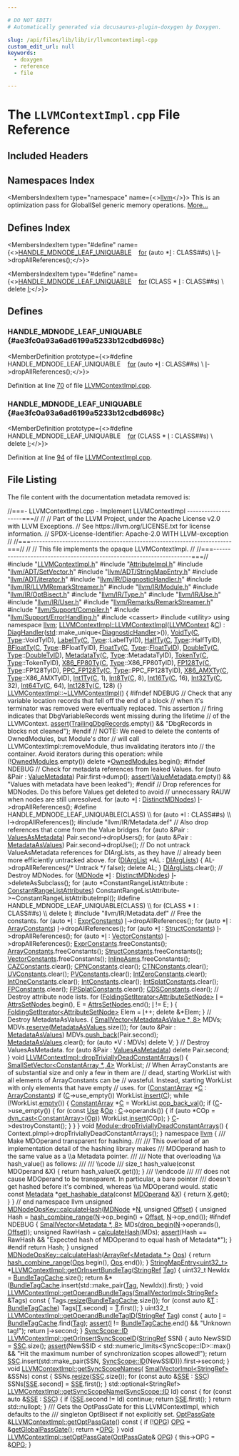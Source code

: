 ```yaml
---

# DO NOT EDIT!
# Automatically generated via docusaurus-plugin-doxygen by Doxygen.

slug: /api/files/lib/lib/ir/llvmcontextimpl-cpp
custom_edit_url: null
keywords:
  - doxygen
  - reference
  - file

---
```





# The `LLVMContextImpl.cpp` File Reference

<DoxygenPage pluginConfig={pluginConfig}>



## Included Headers

<IncludesList>
<IncludesListItem
  filePath="LLVMContextImpl.h"
  permalink="/docs/api/files/lib/lib/ir/llvmcontextimpl-h"
  isLocal="true" />
<IncludesListItem
  filePath="AttributeImpl.h"
  permalink="/docs/api/files/lib/lib/ir/attributeimpl-h"
  isLocal="true" />
<IncludesListItem
  filePath="llvm/ADT/SetVector.h"
  permalink="/docs/api/files/include/include/llvm/include/llvm/adt/setvector-h"
  isLocal="true" />
<IncludesListItem
  filePath="llvm/ADT/StringMapEntry.h"
  permalink="/docs/api/files/include/include/llvm/include/llvm/adt/stringmapentry-h"
  isLocal="true" />
<IncludesListItem
  filePath="llvm/ADT/iterator.h"
  permalink="/docs/api/files/include/include/llvm/include/llvm/adt/iterator-h"
  isLocal="true" />
<IncludesListItem
  filePath="llvm/IR/DiagnosticHandler.h"
  permalink="/docs/api/files/include/include/llvm/include/llvm/ir/diagnostichandler-h"
  isLocal="true" />
<IncludesListItem
  filePath="llvm/IR/LLVMRemarkStreamer.h"
  permalink="/docs/api/files/include/include/llvm/include/llvm/ir/llvmremarkstreamer-h"
  isLocal="true" />
<IncludesListItem
  filePath="llvm/IR/Module.h"
  permalink="/docs/api/files/include/include/llvm/include/llvm/ir/module-h"
  isLocal="true" />
<IncludesListItem
  filePath="llvm/IR/OptBisect.h"
  permalink="/docs/api/files/include/include/llvm/include/llvm/ir/optbisect-h"
  isLocal="true" />
<IncludesListItem
  filePath="llvm/IR/Type.h"
  permalink="/docs/api/files/include/include/llvm/include/llvm/ir/type-h"
  isLocal="true" />
<IncludesListItem
  filePath="llvm/IR/Use.h"
  permalink="/docs/api/files/include/include/llvm/include/llvm/ir/use-h"
  isLocal="true" />
<IncludesListItem
  filePath="llvm/IR/User.h"
  permalink="/docs/api/files/include/include/llvm/include/llvm/ir/user-h"
  isLocal="true" />
<IncludesListItem
  filePath="llvm/Remarks/RemarkStreamer.h"
  permalink="/docs/api/files/include/include/llvm/include/llvm/remarks/remarkstreamer-h"
  isLocal="true" />
<IncludesListItem
  filePath="llvm/Support/Compiler.h"
  permalink="/docs/api/files/include/include/llvm/include/llvm/support/compiler-h"
  isLocal="true" />
<IncludesListItem
  filePath="llvm/Support/ErrorHandling.h"
  permalink="/docs/api/files/include/include/llvm/include/llvm/support/errorhandling-h"
  isLocal="true" />
<IncludesListItem
  filePath="cassert"
  permalink=""
  isLocal="false" />
<IncludesListItem
  filePath="utility"
  permalink=""
  isLocal="false" />
<IncludesListItem
  filePath="llvm/IR/Metadata.def"
  permalink=""
  isLocal="true" />
</IncludesList>

## Namespaces Index

<MembersIndex>

<MembersIndexItem
  type="namespace"
  name={<><a href="/docs/api/namespaces/llvm">llvm</a></>}>
This is an optimization pass for GlobalISel generic memory operations. <a href="/docs/api/namespaces/llvm/#details">More...</a>
</MembersIndexItem>

</MembersIndex>

## Defines Index

<MembersIndex>

<MembersIndexItem
  type="#define"
  name={<><a href="#ae3fc0a93a6ad6199a5233b12cdbd698c">HANDLE&#95;MDNODE&#95;LEAF&#95;UNIQUABLE</a>&nbsp;&nbsp;&nbsp;  <a href="/docs/api/files/lib/lib/target/lib/target/aarch64/aarch64expandpseudoinsts-cpp/#a4cfc8b177e8521a4b496ae2edff6244f">for</a> (auto &#42;<a href="/docs/api/files/lib/lib/support/md5-cpp/#ac0eafdc9ee161b71e7af98af736952fd">I</a> : CLASS##s)                                                     \\
    <a href="/docs/api/files/lib/lib/support/md5-cpp/#ac0eafdc9ee161b71e7af98af736952fd">I</a>-&gt;dropAllReferences();</>}>
</MembersIndexItem>

<MembersIndexItem
  type="#define"
  name={<><a href="#ae3fc0a93a6ad6199a5233b12cdbd698c">HANDLE&#95;MDNODE&#95;LEAF&#95;UNIQUABLE</a>&nbsp;&nbsp;&nbsp;  <a href="/docs/api/files/lib/lib/target/lib/target/aarch64/aarch64expandpseudoinsts-cpp/#a4cfc8b177e8521a4b496ae2edff6244f">for</a> (CLASS &#42; <a href="/docs/api/files/lib/lib/support/md5-cpp/#ac0eafdc9ee161b71e7af98af736952fd">I</a> : CLASS##s)                                                   \\
    delete <a href="/docs/api/files/lib/lib/support/md5-cpp/#ac0eafdc9ee161b71e7af98af736952fd">I</a>;</>}>
</MembersIndexItem>

</MembersIndex>


<SectionDefinition>

## Defines

### HANDLE&#95;MDNODE&#95;LEAF&#95;UNIQUABLE {#ae3fc0a93a6ad6199a5233b12cdbd698c}

<MemberDefinition
  prototype={<>#define HANDLE&#95;MDNODE&#95;LEAF&#95;UNIQUABLE&nbsp;&nbsp;&nbsp;  <a href="/docs/api/files/lib/lib/target/lib/target/aarch64/aarch64expandpseudoinsts-cpp/#a4cfc8b177e8521a4b496ae2edff6244f">for</a> (auto &#42;<a href="/docs/api/files/lib/lib/support/md5-cpp/#ac0eafdc9ee161b71e7af98af736952fd">I</a> : CLASS##s)                                                     \\
    <a href="/docs/api/files/lib/lib/support/md5-cpp/#ac0eafdc9ee161b71e7af98af736952fd">I</a>-&gt;dropAllReferences();</>}>

Definition at line <a href="#l00070">70</a> of file <a href="/docs/api/files/lib/lib/ir/llvmcontextimpl-cpp">LLVMContextImpl.cpp</a>.
</MemberDefinition>

### HANDLE&#95;MDNODE&#95;LEAF&#95;UNIQUABLE {#ae3fc0a93a6ad6199a5233b12cdbd698c}

<MemberDefinition
  prototype={<>#define HANDLE&#95;MDNODE&#95;LEAF&#95;UNIQUABLE&nbsp;&nbsp;&nbsp;  <a href="/docs/api/files/lib/lib/target/lib/target/aarch64/aarch64expandpseudoinsts-cpp/#a4cfc8b177e8521a4b496ae2edff6244f">for</a> (CLASS &#42; <a href="/docs/api/files/lib/lib/support/md5-cpp/#ac0eafdc9ee161b71e7af98af736952fd">I</a> : CLASS##s)                                                   \\
    delete <a href="/docs/api/files/lib/lib/support/md5-cpp/#ac0eafdc9ee161b71e7af98af736952fd">I</a>;</>}>

Definition at line <a href="#l00094">94</a> of file <a href="/docs/api/files/lib/lib/ir/llvmcontextimpl-cpp">LLVMContextImpl.cpp</a>.
</MemberDefinition>

</SectionDefinition>

## File Listing

The file content with the documentation metadata removed is:

<ProgramListing>

<Link id="l00001" /><CodeLine lineNumber="1"><Highlight kind="comment">//===- LLVMContextImpl.cpp - Implement LLVMContextImpl --------------------===//</Highlight><Highlight kind="normal"></Highlight></CodeLine>
<Link id="l00002" /><CodeLine lineNumber="2"><Highlight kind="normal"></Highlight><Highlight kind="comment">//</Highlight><Highlight kind="normal"></Highlight></CodeLine>
<Link id="l00003" /><CodeLine lineNumber="3"><Highlight kind="normal"></Highlight><Highlight kind="comment">// Part of the LLVM Project, under the Apache License v2.0 with LLVM Exceptions.</Highlight><Highlight kind="normal"></Highlight></CodeLine>
<Link id="l00004" /><CodeLine lineNumber="4"><Highlight kind="normal"></Highlight><Highlight kind="comment">// See https://llvm.org/LICENSE.txt for license information.</Highlight><Highlight kind="normal"></Highlight></CodeLine>
<Link id="l00005" /><CodeLine lineNumber="5"><Highlight kind="normal"></Highlight><Highlight kind="comment">// SPDX-License-Identifier: Apache-2.0 WITH LLVM-exception</Highlight><Highlight kind="normal"></Highlight></CodeLine>
<Link id="l00006" /><CodeLine lineNumber="6"><Highlight kind="normal"></Highlight><Highlight kind="comment">//</Highlight><Highlight kind="normal"></Highlight></CodeLine>
<Link id="l00007" /><CodeLine lineNumber="7"><Highlight kind="normal"></Highlight><Highlight kind="comment">//===----------------------------------------------------------------------===//</Highlight><Highlight kind="normal"></Highlight></CodeLine>
<Link id="l00008" /><CodeLine lineNumber="8"><Highlight kind="normal"></Highlight><Highlight kind="comment">//</Highlight><Highlight kind="normal"></Highlight></CodeLine>
<Link id="l00009" /><CodeLine lineNumber="9"><Highlight kind="normal"></Highlight><Highlight kind="comment">//  This file implements the opaque LLVMContextImpl.</Highlight><Highlight kind="normal"></Highlight></CodeLine>
<Link id="l00010" /><CodeLine lineNumber="10"><Highlight kind="normal"></Highlight><Highlight kind="comment">//</Highlight><Highlight kind="normal"></Highlight></CodeLine>
<Link id="l00011" /><CodeLine lineNumber="11"><Highlight kind="normal"></Highlight><Highlight kind="comment">//===----------------------------------------------------------------------===//</Highlight><Highlight kind="normal"></Highlight></CodeLine>
<Link id="l00012" /><CodeLine lineNumber="12"><Highlight kind="normal"></Highlight></CodeLine>
<Link id="l00013" /><CodeLine lineNumber="13"><Highlight kind="normal"></Highlight><Highlight kind="preprocessor">#include &quot;<a href="/docs/api/files/lib/lib/ir/llvmcontextimpl-h">LLVMContextImpl.h</a>&quot;</Highlight><Highlight kind="normal"></Highlight></CodeLine>
<Link id="l00014" /><CodeLine lineNumber="14"><Highlight kind="normal"></Highlight><Highlight kind="preprocessor">#include &quot;<a href="/docs/api/files/lib/lib/ir/attributeimpl-h">AttributeImpl.h</a>&quot;</Highlight><Highlight kind="normal"></Highlight></CodeLine>
<Link id="l00015" /><CodeLine lineNumber="15"><Highlight kind="normal"></Highlight><Highlight kind="preprocessor">#include &quot;<a href="/docs/api/files/include/include/llvm/include/llvm/adt/setvector-h">llvm/ADT/SetVector.h</a>&quot;</Highlight><Highlight kind="normal"></Highlight></CodeLine>
<Link id="l00016" /><CodeLine lineNumber="16"><Highlight kind="normal"></Highlight><Highlight kind="preprocessor">#include &quot;<a href="/docs/api/files/include/include/llvm/include/llvm/adt/stringmapentry-h">llvm/ADT/StringMapEntry.h</a>&quot;</Highlight><Highlight kind="normal"></Highlight></CodeLine>
<Link id="l00017" /><CodeLine lineNumber="17"><Highlight kind="normal"></Highlight><Highlight kind="preprocessor">#include &quot;<a href="/docs/api/files/include/include/llvm/include/llvm/adt/iterator-h">llvm/ADT/iterator.h</a>&quot;</Highlight><Highlight kind="normal"></Highlight></CodeLine>
<Link id="l00018" /><CodeLine lineNumber="18"><Highlight kind="normal"></Highlight><Highlight kind="preprocessor">#include &quot;<a href="/docs/api/files/include/include/llvm/include/llvm/ir/diagnostichandler-h">llvm/IR/DiagnosticHandler.h</a>&quot;</Highlight><Highlight kind="normal"></Highlight></CodeLine>
<Link id="l00019" /><CodeLine lineNumber="19"><Highlight kind="normal"></Highlight><Highlight kind="preprocessor">#include &quot;<a href="/docs/api/files/include/include/llvm/include/llvm/ir/llvmremarkstreamer-h">llvm/IR/LLVMRemarkStreamer.h</a>&quot;</Highlight><Highlight kind="normal"></Highlight></CodeLine>
<Link id="l00020" /><CodeLine lineNumber="20"><Highlight kind="normal"></Highlight><Highlight kind="preprocessor">#include &quot;<a href="/docs/api/files/include/include/llvm/include/llvm/ir/module-h">llvm/IR/Module.h</a>&quot;</Highlight><Highlight kind="normal"></Highlight></CodeLine>
<Link id="l00021" /><CodeLine lineNumber="21"><Highlight kind="normal"></Highlight><Highlight kind="preprocessor">#include &quot;<a href="/docs/api/files/include/include/llvm/include/llvm/ir/optbisect-h">llvm/IR/OptBisect.h</a>&quot;</Highlight><Highlight kind="normal"></Highlight></CodeLine>
<Link id="l00022" /><CodeLine lineNumber="22"><Highlight kind="normal"></Highlight><Highlight kind="preprocessor">#include &quot;<a href="/docs/api/files/include/include/llvm/include/llvm/ir/type-h">llvm/IR/Type.h</a>&quot;</Highlight><Highlight kind="normal"></Highlight></CodeLine>
<Link id="l00023" /><CodeLine lineNumber="23"><Highlight kind="normal"></Highlight><Highlight kind="preprocessor">#include &quot;<a href="/docs/api/files/include/include/llvm/include/llvm/ir/use-h">llvm/IR/Use.h</a>&quot;</Highlight><Highlight kind="normal"></Highlight></CodeLine>
<Link id="l00024" /><CodeLine lineNumber="24"><Highlight kind="normal"></Highlight><Highlight kind="preprocessor">#include &quot;<a href="/docs/api/files/include/include/llvm/include/llvm/ir/user-h">llvm/IR/User.h</a>&quot;</Highlight><Highlight kind="normal"></Highlight></CodeLine>
<Link id="l00025" /><CodeLine lineNumber="25"><Highlight kind="normal"></Highlight><Highlight kind="preprocessor">#include &quot;<a href="/docs/api/files/include/include/llvm/include/llvm/remarks/remarkstreamer-h">llvm/Remarks/RemarkStreamer.h</a>&quot;</Highlight><Highlight kind="normal"></Highlight></CodeLine>
<Link id="l00026" /><CodeLine lineNumber="26"><Highlight kind="normal"></Highlight><Highlight kind="preprocessor">#include &quot;<a href="/docs/api/files/include/include/llvm/include/llvm/support/compiler-h">llvm/Support/Compiler.h</a>&quot;</Highlight><Highlight kind="normal"></Highlight></CodeLine>
<Link id="l00027" /><CodeLine lineNumber="27"><Highlight kind="normal"></Highlight><Highlight kind="preprocessor">#include &quot;<a href="/docs/api/files/include/include/llvm/include/llvm/support/errorhandling-h">llvm/Support/ErrorHandling.h</a>&quot;</Highlight><Highlight kind="normal"></Highlight></CodeLine>
<Link id="l00028" /><CodeLine lineNumber="28"><Highlight kind="normal"></Highlight><Highlight kind="preprocessor">#include &lt;cassert&gt;</Highlight><Highlight kind="normal"></Highlight></CodeLine>
<Link id="l00029" /><CodeLine lineNumber="29"><Highlight kind="normal"></Highlight><Highlight kind="preprocessor">#include &lt;utility&gt;</Highlight><Highlight kind="normal"></Highlight></CodeLine>
<Link id="l00030" /><CodeLine lineNumber="30"><Highlight kind="normal"></Highlight></CodeLine>
<Link id="l00031" /><CodeLine lineNumber="31"><Highlight kind="normal"></Highlight><Highlight kind="keyword">using namespace </Highlight><Highlight kind="normal"><a href="/docs/api/namespaces/llvm">llvm</a>;</Highlight></CodeLine>
<Link id="l00032" /><CodeLine lineNumber="32"><Highlight kind="normal"></Highlight></CodeLine>
<Link id="l00033" /><CodeLine lineNumber="33" lineLink="/docs/api/classes/llvm/llvmcontextimpl/#ad0c345f7af54ce4d7760ba46cafda829"><Highlight kind="normal"><a href="/docs/api/classes/llvm/llvmcontextimpl/#ad0c345f7af54ce4d7760ba46cafda829">LLVMContextImpl::LLVMContextImpl</a>(<a href="/docs/api/classes/llvm/llvmcontext">LLVMContext</a> &amp;<a href="/docs/api/namespaces/llvm/callingconv/#ac6aa1387c4375260e2468eb5a77fdb4cafd841a49aec1539bc88abc8ff9e170fb">C</a>)</Highlight></CodeLine>
<Link id="l00034" /><CodeLine lineNumber="34"><Highlight kind="normal">    : <a href="/docs/api/classes/llvm/llvmcontextimpl/#a6d266e2863d21d8440b10d3ba8459b49">DiagHandler</a>(<a href="/docs/api/namespaces/std">std</a>::make&#95;unique&lt;<a href="/docs/api/structs/llvm/diagnostichandler">DiagnosticHandler</a>&gt;()),</Highlight></CodeLine>
<Link id="l00035" /><CodeLine lineNumber="35"><Highlight kind="normal">      <a href="/docs/api/classes/llvm/llvmcontextimpl/#af24d867582451a918bccd13312a43614">VoidTy</a>(<a href="/docs/api/namespaces/llvm/callingconv/#ac6aa1387c4375260e2468eb5a77fdb4cafd841a49aec1539bc88abc8ff9e170fb">C</a>, <a href="/docs/api/classes/llvm/type">Type</a>::VoidTyID), <a href="/docs/api/classes/llvm/llvmcontextimpl/#a3b7edf39d72912406edad668135f2a6a">LabelTy</a>(<a href="/docs/api/namespaces/llvm/callingconv/#ac6aa1387c4375260e2468eb5a77fdb4cafd841a49aec1539bc88abc8ff9e170fb">C</a>, <a href="/docs/api/classes/llvm/type">Type</a>::LabelTyID),</Highlight></CodeLine>
<Link id="l00036" /><CodeLine lineNumber="36"><Highlight kind="normal">      <a href="/docs/api/classes/llvm/llvmcontextimpl/#a4344c5f584f62f2258d455340a6b880a">HalfTy</a>(<a href="/docs/api/namespaces/llvm/callingconv/#ac6aa1387c4375260e2468eb5a77fdb4cafd841a49aec1539bc88abc8ff9e170fb">C</a>, <a href="/docs/api/classes/llvm/type">Type</a>::HalfTyID), <a href="/docs/api/classes/llvm/llvmcontextimpl/#a8cb7fe0720c48ba8fb0a3f22e9b7f178">BFloatTy</a>(<a href="/docs/api/namespaces/llvm/callingconv/#ac6aa1387c4375260e2468eb5a77fdb4cafd841a49aec1539bc88abc8ff9e170fb">C</a>, <a href="/docs/api/classes/llvm/type">Type</a>::BFloatTyID),</Highlight></CodeLine>
<Link id="l00037" /><CodeLine lineNumber="37"><Highlight kind="normal">      <a href="/docs/api/classes/llvm/llvmcontextimpl/#ac9935ea89798e706d71c07df052d8ad7">FloatTy</a>(<a href="/docs/api/namespaces/llvm/callingconv/#ac6aa1387c4375260e2468eb5a77fdb4cafd841a49aec1539bc88abc8ff9e170fb">C</a>, <a href="/docs/api/classes/llvm/type">Type</a>::<a href="/docs/api/files/lib/lib/target/lib/target/mips/mips16hardfloat-cpp/#a4b16746dbe37b7e366f5e2721505b686">FloatTyID</a>), <a href="/docs/api/classes/llvm/llvmcontextimpl/#a8f8038fc9deb1ab370ee0b48df0d0996">DoubleTy</a>(<a href="/docs/api/namespaces/llvm/callingconv/#ac6aa1387c4375260e2468eb5a77fdb4cafd841a49aec1539bc88abc8ff9e170fb">C</a>, <a href="/docs/api/classes/llvm/type">Type</a>::<a href="/docs/api/files/lib/lib/target/lib/target/mips/mips16hardfloat-cpp/#ad51bb65198c820479d8dfb791398bdb4">DoubleTyID</a>),</Highlight></CodeLine>
<Link id="l00038" /><CodeLine lineNumber="38"><Highlight kind="normal">      <a href="/docs/api/classes/llvm/llvmcontextimpl/#a02c738bfd8bfffbe459f84cdeb4ff3f2">MetadataTy</a>(<a href="/docs/api/namespaces/llvm/callingconv/#ac6aa1387c4375260e2468eb5a77fdb4cafd841a49aec1539bc88abc8ff9e170fb">C</a>, <a href="/docs/api/classes/llvm/type">Type</a>::MetadataTyID), <a href="/docs/api/classes/llvm/llvmcontextimpl/#aea8b78a5e4b967d6310f492d401e181f">TokenTy</a>(<a href="/docs/api/namespaces/llvm/callingconv/#ac6aa1387c4375260e2468eb5a77fdb4cafd841a49aec1539bc88abc8ff9e170fb">C</a>, <a href="/docs/api/classes/llvm/type">Type</a>::TokenTyID),</Highlight></CodeLine>
<Link id="l00039" /><CodeLine lineNumber="39"><Highlight kind="normal">      <a href="/docs/api/classes/llvm/llvmcontextimpl/#a9bdfed2761afc9ad9138fc657e051135">X86&#95;FP80Ty</a>(<a href="/docs/api/namespaces/llvm/callingconv/#ac6aa1387c4375260e2468eb5a77fdb4cafd841a49aec1539bc88abc8ff9e170fb">C</a>, <a href="/docs/api/classes/llvm/type">Type</a>::X86&#95;FP80TyID), <a href="/docs/api/classes/llvm/llvmcontextimpl/#af2fa2d8454fd4d6990ff46623ea4d54b">FP128Ty</a>(<a href="/docs/api/namespaces/llvm/callingconv/#ac6aa1387c4375260e2468eb5a77fdb4cafd841a49aec1539bc88abc8ff9e170fb">C</a>, <a href="/docs/api/classes/llvm/type">Type</a>::FP128TyID),</Highlight></CodeLine>
<Link id="l00040" /><CodeLine lineNumber="40"><Highlight kind="normal">      <a href="/docs/api/classes/llvm/llvmcontextimpl/#afa9e13311374a56c97a28c6be9b4a51e">PPC&#95;FP128Ty</a>(<a href="/docs/api/namespaces/llvm/callingconv/#ac6aa1387c4375260e2468eb5a77fdb4cafd841a49aec1539bc88abc8ff9e170fb">C</a>, <a href="/docs/api/classes/llvm/type">Type</a>::PPC&#95;FP128TyID), <a href="/docs/api/classes/llvm/llvmcontextimpl/#a41ab916b680d90327508bd4c94401b16">X86&#95;AMXTy</a>(<a href="/docs/api/namespaces/llvm/callingconv/#ac6aa1387c4375260e2468eb5a77fdb4cafd841a49aec1539bc88abc8ff9e170fb">C</a>, <a href="/docs/api/classes/llvm/type">Type</a>::X86&#95;AMXTyID),</Highlight></CodeLine>
<Link id="l00041" /><CodeLine lineNumber="41"><Highlight kind="normal">      <a href="/docs/api/classes/llvm/llvmcontextimpl/#a875e29869b5d4e27e5593927ce3ffbee">Int1Ty</a>(<a href="/docs/api/namespaces/llvm/callingconv/#ac6aa1387c4375260e2468eb5a77fdb4cafd841a49aec1539bc88abc8ff9e170fb">C</a>, 1), <a href="/docs/api/classes/llvm/llvmcontextimpl/#a87e78b20e48f1a8c41f0a3e6d4748fdc">Int8Ty</a>(<a href="/docs/api/namespaces/llvm/callingconv/#ac6aa1387c4375260e2468eb5a77fdb4cafd841a49aec1539bc88abc8ff9e170fb">C</a>, 8), <a href="/docs/api/classes/llvm/llvmcontextimpl/#a290d03d5c83b8da571c5dc6e8b32a528">Int16Ty</a>(<a href="/docs/api/namespaces/llvm/callingconv/#ac6aa1387c4375260e2468eb5a77fdb4cafd841a49aec1539bc88abc8ff9e170fb">C</a>, 16), <a href="/docs/api/classes/llvm/llvmcontextimpl/#a1e521c21ddbbb77b396e87f73b7ef944">Int32Ty</a>(<a href="/docs/api/namespaces/llvm/callingconv/#ac6aa1387c4375260e2468eb5a77fdb4cafd841a49aec1539bc88abc8ff9e170fb">C</a>, 32),</Highlight></CodeLine>
<Link id="l00042" /><CodeLine lineNumber="42"><Highlight kind="normal">      <a href="/docs/api/classes/llvm/llvmcontextimpl/#a42ad6696dfe051f4caf4ebe5bb6ea622">Int64Ty</a>(<a href="/docs/api/namespaces/llvm/callingconv/#ac6aa1387c4375260e2468eb5a77fdb4cafd841a49aec1539bc88abc8ff9e170fb">C</a>, 64), <a href="/docs/api/classes/llvm/llvmcontextimpl/#aac40414b8a45ce751efafbce3e1eabbe">Int128Ty</a>(<a href="/docs/api/namespaces/llvm/callingconv/#ac6aa1387c4375260e2468eb5a77fdb4cafd841a49aec1539bc88abc8ff9e170fb">C</a>, 128) &#123;&#125;</Highlight></CodeLine>
<Link id="l00043" /><CodeLine lineNumber="43"><Highlight kind="normal"></Highlight></CodeLine>
<Link id="l00044" /><CodeLine lineNumber="44" lineLink="/docs/api/classes/llvm/llvmcontextimpl/#a5d9383a7827bb76858af4b9dd1a7e0ee"><Highlight kind="normal"><a href="/docs/api/classes/llvm/llvmcontextimpl/#a5d9383a7827bb76858af4b9dd1a7e0ee">LLVMContextImpl::~LLVMContextImpl</a>() &#123;</Highlight></CodeLine>
<Link id="l00045" /><CodeLine lineNumber="45"><Highlight kind="normal"></Highlight><Highlight kind="preprocessor">#ifndef NDEBUG</Highlight><Highlight kind="normal"></Highlight></CodeLine>
<Link id="l00046" /><CodeLine lineNumber="46"><Highlight kind="normal">  </Highlight><Highlight kind="comment">// Check that any variable location records that fell off the end of a block</Highlight><Highlight kind="normal"></Highlight></CodeLine>
<Link id="l00047" /><CodeLine lineNumber="47"><Highlight kind="normal">  </Highlight><Highlight kind="comment">// when it&#39;s terminator was removed were eventually replaced. This assertion</Highlight><Highlight kind="normal"></Highlight></CodeLine>
<Link id="l00048" /><CodeLine lineNumber="48"><Highlight kind="normal">  </Highlight><Highlight kind="comment">// firing indicates that DbgVariableRecords went missing during the lifetime</Highlight><Highlight kind="normal"></Highlight></CodeLine>
<Link id="l00049" /><CodeLine lineNumber="49"><Highlight kind="normal">  </Highlight><Highlight kind="comment">// of the LLVMContext.</Highlight><Highlight kind="normal"></Highlight></CodeLine>
<Link id="l00050" /><CodeLine lineNumber="50"><Highlight kind="normal">  <a href="/docs/api/files/lib/lib/target/lib/target/amdgpu/silowercontrolflow-cpp/#a4868c5d81c5ccc98c47aeab6244346a0">assert</a>(<a href="/docs/api/classes/llvm/llvmcontextimpl/#aefd0c34f5360aebd059382bfb2adbe22">TrailingDbgRecords</a>.empty() &amp;&amp; </Highlight><Highlight kind="stringliteral">&quot;DbgRecords in blocks not cleaned&quot;</Highlight><Highlight kind="normal">);</Highlight></CodeLine>
<Link id="l00051" /><CodeLine lineNumber="51"><Highlight kind="normal"></Highlight><Highlight kind="preprocessor">#endif</Highlight><Highlight kind="normal"></Highlight></CodeLine>
<Link id="l00052" /><CodeLine lineNumber="52"><Highlight kind="normal"></Highlight></CodeLine>
<Link id="l00053" /><CodeLine lineNumber="53"><Highlight kind="normal">  </Highlight><Highlight kind="comment">// NOTE: We need to delete the contents of OwnedModules, but Module&#39;s dtor</Highlight><Highlight kind="normal"></Highlight></CodeLine>
<Link id="l00054" /><CodeLine lineNumber="54"><Highlight kind="normal">  </Highlight><Highlight kind="comment">// will call LLVMContextImpl::removeModule, thus invalidating iterators into</Highlight><Highlight kind="normal"></Highlight></CodeLine>
<Link id="l00055" /><CodeLine lineNumber="55"><Highlight kind="normal">  </Highlight><Highlight kind="comment">// the container. Avoid iterators during this operation:</Highlight><Highlight kind="normal"></Highlight></CodeLine>
<Link id="l00056" /><CodeLine lineNumber="56"><Highlight kind="normal">  </Highlight><Highlight kind="keywordflow">while</Highlight><Highlight kind="normal"> (!<a href="/docs/api/classes/llvm/llvmcontextimpl/#a271edc637955bfe7e14822b65232952a">OwnedModules</a>.empty())</Highlight></CodeLine>
<Link id="l00057" /><CodeLine lineNumber="57"><Highlight kind="normal">    </Highlight><Highlight kind="keyword">delete</Highlight><Highlight kind="normal"> &#42;<a href="/docs/api/classes/llvm/llvmcontextimpl/#a271edc637955bfe7e14822b65232952a">OwnedModules</a>.begin();</Highlight></CodeLine>
<Link id="l00058" /><CodeLine lineNumber="58"><Highlight kind="normal"></Highlight></CodeLine>
<Link id="l00059" /><CodeLine lineNumber="59"><Highlight kind="normal"></Highlight><Highlight kind="preprocessor">#ifndef NDEBUG</Highlight><Highlight kind="normal"></Highlight></CodeLine>
<Link id="l00060" /><CodeLine lineNumber="60"><Highlight kind="normal">  </Highlight><Highlight kind="comment">// Check for metadata references from leaked Values.</Highlight><Highlight kind="normal"></Highlight></CodeLine>
<Link id="l00061" /><CodeLine lineNumber="61"><Highlight kind="normal">  </Highlight><Highlight kind="keywordflow">for</Highlight><Highlight kind="normal"> (</Highlight><Highlight kind="keyword">auto</Highlight><Highlight kind="normal"> &amp;Pair : <a href="/docs/api/classes/llvm/llvmcontextimpl/#a6577bf24ddcb2a2cd401ee3e4704527a">ValueMetadata</a>)</Highlight></CodeLine>
<Link id="l00062" /><CodeLine lineNumber="62"><Highlight kind="normal">    Pair.first-&gt;dump();</Highlight></CodeLine>
<Link id="l00063" /><CodeLine lineNumber="63"><Highlight kind="normal">  <a href="/docs/api/files/lib/lib/target/lib/target/amdgpu/silowercontrolflow-cpp/#a4868c5d81c5ccc98c47aeab6244346a0">assert</a>(<a href="/docs/api/classes/llvm/llvmcontextimpl/#a6577bf24ddcb2a2cd401ee3e4704527a">ValueMetadata</a>.empty() &amp;&amp; </Highlight><Highlight kind="stringliteral">&quot;Values with metadata have been leaked&quot;</Highlight><Highlight kind="normal">);</Highlight></CodeLine>
<Link id="l00064" /><CodeLine lineNumber="64"><Highlight kind="normal"></Highlight><Highlight kind="preprocessor">#endif</Highlight><Highlight kind="normal"></Highlight></CodeLine>
<Link id="l00065" /><CodeLine lineNumber="65"><Highlight kind="normal"></Highlight></CodeLine>
<Link id="l00066" /><CodeLine lineNumber="66"><Highlight kind="normal">  </Highlight><Highlight kind="comment">// Drop references for MDNodes.  Do this before Values get deleted to avoid</Highlight><Highlight kind="normal"></Highlight></CodeLine>
<Link id="l00067" /><CodeLine lineNumber="67"><Highlight kind="normal">  </Highlight><Highlight kind="comment">// unnecessary RAUW when nodes are still unresolved.</Highlight><Highlight kind="normal"></Highlight></CodeLine>
<Link id="l00068" /><CodeLine lineNumber="68"><Highlight kind="normal">  </Highlight><Highlight kind="keywordflow">for</Highlight><Highlight kind="normal"> (</Highlight><Highlight kind="keyword">auto</Highlight><Highlight kind="normal"> &#42;<a href="/docs/api/files/lib/lib/support/md5-cpp/#ac0eafdc9ee161b71e7af98af736952fd">I</a> : <a href="/docs/api/classes/llvm/llvmcontextimpl/#a486a6a1f8fa108a74b851328dca40143">DistinctMDNodes</a>)</Highlight></CodeLine>
<Link id="l00069" /><CodeLine lineNumber="69"><Highlight kind="normal">    <a href="/docs/api/files/lib/lib/support/md5-cpp/#ac0eafdc9ee161b71e7af98af736952fd">I</a>-&gt;dropAllReferences();</Highlight></CodeLine>
<Link id="l00070" /><CodeLine lineNumber="70"><Highlight kind="normal"></Highlight><Highlight kind="preprocessor">#define HANDLE&#95;MDNODE&#95;LEAF&#95;UNIQUABLE(CLASS)                                    \\</Highlight></CodeLine>
<Link id="l00071" /><CodeLine lineNumber="71"><Highlight kind="preprocessor">  for (auto &#42;I : CLASS##s)                                                     \\</Highlight></CodeLine>
<Link id="l00072" /><CodeLine lineNumber="72"><Highlight kind="preprocessor">    I-&gt;dropAllReferences();</Highlight><Highlight kind="normal"></Highlight></CodeLine>
<Link id="l00073" /><CodeLine lineNumber="73"><Highlight kind="normal"></Highlight><Highlight kind="preprocessor">#include &quot;llvm/IR/Metadata.def&quot;</Highlight><Highlight kind="normal"></Highlight></CodeLine>
<Link id="l00074" /><CodeLine lineNumber="74"><Highlight kind="normal"></Highlight></CodeLine>
<Link id="l00075" /><CodeLine lineNumber="75"><Highlight kind="normal">  </Highlight><Highlight kind="comment">// Also drop references that come from the Value bridges.</Highlight><Highlight kind="normal"></Highlight></CodeLine>
<Link id="l00076" /><CodeLine lineNumber="76"><Highlight kind="normal">  </Highlight><Highlight kind="keywordflow">for</Highlight><Highlight kind="normal"> (</Highlight><Highlight kind="keyword">auto</Highlight><Highlight kind="normal"> &amp;Pair : <a href="/docs/api/classes/llvm/llvmcontextimpl/#ab9825bb3a01150a90106e731b9fe23df">ValuesAsMetadata</a>)</Highlight></CodeLine>
<Link id="l00077" /><CodeLine lineNumber="77"><Highlight kind="normal">    Pair.second-&gt;dropUsers();</Highlight></CodeLine>
<Link id="l00078" /><CodeLine lineNumber="78"><Highlight kind="normal">  </Highlight><Highlight kind="keywordflow">for</Highlight><Highlight kind="normal"> (</Highlight><Highlight kind="keyword">auto</Highlight><Highlight kind="normal"> &amp;Pair : <a href="/docs/api/classes/llvm/llvmcontextimpl/#a0f84a0b5ee0bc1f89540f7dac8cf80a0">MetadataAsValues</a>)</Highlight></CodeLine>
<Link id="l00079" /><CodeLine lineNumber="79"><Highlight kind="normal">    Pair.second-&gt;dropUse();</Highlight></CodeLine>
<Link id="l00080" /><CodeLine lineNumber="80"><Highlight kind="normal">  </Highlight><Highlight kind="comment">// Do not untrack ValueAsMetadata references for DIArgLists, as they have</Highlight><Highlight kind="normal"></Highlight></CodeLine>
<Link id="l00081" /><CodeLine lineNumber="81"><Highlight kind="normal">  </Highlight><Highlight kind="comment">// already been more efficiently untracked above.</Highlight><Highlight kind="normal"></Highlight></CodeLine>
<Link id="l00082" /><CodeLine lineNumber="82"><Highlight kind="normal">  </Highlight><Highlight kind="keywordflow">for</Highlight><Highlight kind="normal"> (<a href="/docs/api/classes/llvm/diarglist">DIArgList</a> &#42;AL : <a href="/docs/api/classes/llvm/llvmcontextimpl/#ab1d6012d83c37ebdb4d1c311d6a7c62f">DIArgLists</a>) &#123;</Highlight></CodeLine>
<Link id="l00083" /><CodeLine lineNumber="83"><Highlight kind="normal">    AL-&gt;dropAllReferences(</Highlight><Highlight kind="comment">/&#42; Untrack &#42;/</Highlight><Highlight kind="normal"> </Highlight><Highlight kind="keyword">false</Highlight><Highlight kind="normal">);</Highlight></CodeLine>
<Link id="l00084" /><CodeLine lineNumber="84"><Highlight kind="normal">    </Highlight><Highlight kind="keyword">delete</Highlight><Highlight kind="normal"> AL;</Highlight></CodeLine>
<Link id="l00085" /><CodeLine lineNumber="85"><Highlight kind="normal">  &#125;</Highlight></CodeLine>
<Link id="l00086" /><CodeLine lineNumber="86"><Highlight kind="normal">  <a href="/docs/api/classes/llvm/llvmcontextimpl/#ab1d6012d83c37ebdb4d1c311d6a7c62f">DIArgLists</a>.clear();</Highlight></CodeLine>
<Link id="l00087" /><CodeLine lineNumber="87"><Highlight kind="normal"></Highlight></CodeLine>
<Link id="l00088" /><CodeLine lineNumber="88"><Highlight kind="normal">  </Highlight><Highlight kind="comment">// Destroy MDNodes.</Highlight><Highlight kind="normal"></Highlight></CodeLine>
<Link id="l00089" /><CodeLine lineNumber="89"><Highlight kind="normal">  </Highlight><Highlight kind="keywordflow">for</Highlight><Highlight kind="normal"> (<a href="/docs/api/classes/llvm/mdnode">MDNode</a> &#42;<a href="/docs/api/files/lib/lib/support/md5-cpp/#ac0eafdc9ee161b71e7af98af736952fd">I</a> : <a href="/docs/api/classes/llvm/llvmcontextimpl/#a486a6a1f8fa108a74b851328dca40143">DistinctMDNodes</a>)</Highlight></CodeLine>
<Link id="l00090" /><CodeLine lineNumber="90"><Highlight kind="normal">    <a href="/docs/api/files/lib/lib/support/md5-cpp/#ac0eafdc9ee161b71e7af98af736952fd">I</a>-&gt;deleteAsSubclass();</Highlight></CodeLine>
<Link id="l00091" /><CodeLine lineNumber="91"><Highlight kind="normal"></Highlight></CodeLine>
<Link id="l00092" /><CodeLine lineNumber="92"><Highlight kind="normal">  </Highlight><Highlight kind="keywordflow">for</Highlight><Highlight kind="normal"> (</Highlight><Highlight kind="keyword">auto</Highlight><Highlight kind="normal"> &#42;ConstantRangeListAttribute : <a href="/docs/api/classes/llvm/llvmcontextimpl/#aab69a0e7093a29bbd1badab6978c224b">ConstantRangeListAttributes</a>)</Highlight></CodeLine>
<Link id="l00093" /><CodeLine lineNumber="93"><Highlight kind="normal">    ConstantRangeListAttribute-&gt;~ConstantRangeListAttributeImpl();</Highlight></CodeLine>
<Link id="l00094" /><CodeLine lineNumber="94"><Highlight kind="normal"></Highlight><Highlight kind="preprocessor">#define HANDLE&#95;MDNODE&#95;LEAF&#95;UNIQUABLE(CLASS)                                    \\</Highlight></CodeLine>
<Link id="l00095" /><CodeLine lineNumber="95"><Highlight kind="preprocessor">  for (CLASS &#42; I : CLASS##s)                                                   \\</Highlight></CodeLine>
<Link id="l00096" /><CodeLine lineNumber="96"><Highlight kind="preprocessor">    delete I;</Highlight><Highlight kind="normal"></Highlight></CodeLine>
<Link id="l00097" /><CodeLine lineNumber="97"><Highlight kind="normal"></Highlight><Highlight kind="preprocessor">#include &quot;llvm/IR/Metadata.def&quot;</Highlight><Highlight kind="normal"></Highlight></CodeLine>
<Link id="l00098" /><CodeLine lineNumber="98"><Highlight kind="normal"></Highlight></CodeLine>
<Link id="l00099" /><CodeLine lineNumber="99"><Highlight kind="normal">  </Highlight><Highlight kind="comment">// Free the constants.</Highlight><Highlight kind="normal"></Highlight></CodeLine>
<Link id="l00100" /><CodeLine lineNumber="100"><Highlight kind="normal">  </Highlight><Highlight kind="keywordflow">for</Highlight><Highlight kind="normal"> (</Highlight><Highlight kind="keyword">auto</Highlight><Highlight kind="normal"> &#42;<a href="/docs/api/files/lib/lib/support/md5-cpp/#ac0eafdc9ee161b71e7af98af736952fd">I</a> : <a href="/docs/api/classes/llvm/llvmcontextimpl/#a93700cfa46f68a6f83edadd6baaa80a3">ExprConstants</a>)</Highlight></CodeLine>
<Link id="l00101" /><CodeLine lineNumber="101"><Highlight kind="normal">    <a href="/docs/api/files/lib/lib/support/md5-cpp/#ac0eafdc9ee161b71e7af98af736952fd">I</a>-&gt;dropAllReferences();</Highlight></CodeLine>
<Link id="l00102" /><CodeLine lineNumber="102"><Highlight kind="normal">  </Highlight><Highlight kind="keywordflow">for</Highlight><Highlight kind="normal"> (</Highlight><Highlight kind="keyword">auto</Highlight><Highlight kind="normal"> &#42;<a href="/docs/api/files/lib/lib/support/md5-cpp/#ac0eafdc9ee161b71e7af98af736952fd">I</a> : <a href="/docs/api/classes/llvm/llvmcontextimpl/#ab5a9f7116acdae2b3cc1135592745bd4">ArrayConstants</a>)</Highlight></CodeLine>
<Link id="l00103" /><CodeLine lineNumber="103"><Highlight kind="normal">    <a href="/docs/api/files/lib/lib/support/md5-cpp/#ac0eafdc9ee161b71e7af98af736952fd">I</a>-&gt;dropAllReferences();</Highlight></CodeLine>
<Link id="l00104" /><CodeLine lineNumber="104"><Highlight kind="normal">  </Highlight><Highlight kind="keywordflow">for</Highlight><Highlight kind="normal"> (</Highlight><Highlight kind="keyword">auto</Highlight><Highlight kind="normal"> &#42;<a href="/docs/api/files/lib/lib/support/md5-cpp/#ac0eafdc9ee161b71e7af98af736952fd">I</a> : <a href="/docs/api/classes/llvm/llvmcontextimpl/#a78cf754889634eb9bcd3fbbae006ccc8">StructConstants</a>)</Highlight></CodeLine>
<Link id="l00105" /><CodeLine lineNumber="105"><Highlight kind="normal">    <a href="/docs/api/files/lib/lib/support/md5-cpp/#ac0eafdc9ee161b71e7af98af736952fd">I</a>-&gt;dropAllReferences();</Highlight></CodeLine>
<Link id="l00106" /><CodeLine lineNumber="106"><Highlight kind="normal">  </Highlight><Highlight kind="keywordflow">for</Highlight><Highlight kind="normal"> (</Highlight><Highlight kind="keyword">auto</Highlight><Highlight kind="normal"> &#42;<a href="/docs/api/files/lib/lib/support/md5-cpp/#ac0eafdc9ee161b71e7af98af736952fd">I</a> : <a href="/docs/api/classes/llvm/llvmcontextimpl/#a5ad082a7058a5071c015ff18cb1d9d02">VectorConstants</a>)</Highlight></CodeLine>
<Link id="l00107" /><CodeLine lineNumber="107"><Highlight kind="normal">    <a href="/docs/api/files/lib/lib/support/md5-cpp/#ac0eafdc9ee161b71e7af98af736952fd">I</a>-&gt;dropAllReferences();</Highlight></CodeLine>
<Link id="l00108" /><CodeLine lineNumber="108"><Highlight kind="normal">  <a href="/docs/api/classes/llvm/llvmcontextimpl/#a93700cfa46f68a6f83edadd6baaa80a3">ExprConstants</a>.freeConstants();</Highlight></CodeLine>
<Link id="l00109" /><CodeLine lineNumber="109"><Highlight kind="normal">  <a href="/docs/api/classes/llvm/llvmcontextimpl/#ab5a9f7116acdae2b3cc1135592745bd4">ArrayConstants</a>.freeConstants();</Highlight></CodeLine>
<Link id="l00110" /><CodeLine lineNumber="110"><Highlight kind="normal">  <a href="/docs/api/classes/llvm/llvmcontextimpl/#a78cf754889634eb9bcd3fbbae006ccc8">StructConstants</a>.freeConstants();</Highlight></CodeLine>
<Link id="l00111" /><CodeLine lineNumber="111"><Highlight kind="normal">  <a href="/docs/api/classes/llvm/llvmcontextimpl/#a5ad082a7058a5071c015ff18cb1d9d02">VectorConstants</a>.freeConstants();</Highlight></CodeLine>
<Link id="l00112" /><CodeLine lineNumber="112"><Highlight kind="normal">  <a href="/docs/api/classes/llvm/llvmcontextimpl/#ac9a2da2321bac0d860e669057aa11d6d">InlineAsms</a>.freeConstants();</Highlight></CodeLine>
<Link id="l00113" /><CodeLine lineNumber="113"><Highlight kind="normal"></Highlight></CodeLine>
<Link id="l00114" /><CodeLine lineNumber="114"><Highlight kind="normal">  <a href="/docs/api/classes/llvm/llvmcontextimpl/#a2730bea5049aa895d5576a08f020d052">CAZConstants</a>.clear();</Highlight></CodeLine>
<Link id="l00115" /><CodeLine lineNumber="115"><Highlight kind="normal">  <a href="/docs/api/classes/llvm/llvmcontextimpl/#a27267b9113fe5612e822aaa90bdc3130">CPNConstants</a>.clear();</Highlight></CodeLine>
<Link id="l00116" /><CodeLine lineNumber="116"><Highlight kind="normal">  <a href="/docs/api/classes/llvm/llvmcontextimpl/#a8cd8b08cb9114ed1b27a90c79b13fb71">CTNConstants</a>.clear();</Highlight></CodeLine>
<Link id="l00117" /><CodeLine lineNumber="117"><Highlight kind="normal">  <a href="/docs/api/classes/llvm/llvmcontextimpl/#a61efa06e00257bf060f040285796ad66">UVConstants</a>.clear();</Highlight></CodeLine>
<Link id="l00118" /><CodeLine lineNumber="118"><Highlight kind="normal">  <a href="/docs/api/classes/llvm/llvmcontextimpl/#a3887b5bd85846ac49e356acceac66bed">PVConstants</a>.clear();</Highlight></CodeLine>
<Link id="l00119" /><CodeLine lineNumber="119"><Highlight kind="normal">  <a href="/docs/api/classes/llvm/llvmcontextimpl/#a0b588ed032999d7b5686ae8c360b2936">IntZeroConstants</a>.clear();</Highlight></CodeLine>
<Link id="l00120" /><CodeLine lineNumber="120"><Highlight kind="normal">  <a href="/docs/api/classes/llvm/llvmcontextimpl/#a09021e2b1d263b878063b554afd2dd3c">IntOneConstants</a>.clear();</Highlight></CodeLine>
<Link id="l00121" /><CodeLine lineNumber="121"><Highlight kind="normal">  <a href="/docs/api/classes/llvm/llvmcontextimpl/#a3c303c93282542e5eb52a4582b50c12f">IntConstants</a>.clear();</Highlight></CodeLine>
<Link id="l00122" /><CodeLine lineNumber="122"><Highlight kind="normal">  <a href="/docs/api/classes/llvm/llvmcontextimpl/#a9a1940276b765c03535ce27337364739">IntSplatConstants</a>.clear();</Highlight></CodeLine>
<Link id="l00123" /><CodeLine lineNumber="123"><Highlight kind="normal">  <a href="/docs/api/classes/llvm/llvmcontextimpl/#a246739267b102ead8bf1df4244a3cf00">FPConstants</a>.clear();</Highlight></CodeLine>
<Link id="l00124" /><CodeLine lineNumber="124"><Highlight kind="normal">  <a href="/docs/api/classes/llvm/llvmcontextimpl/#afcf3927d5d1a9591fde1bd287202396f">FPSplatConstants</a>.clear();</Highlight></CodeLine>
<Link id="l00125" /><CodeLine lineNumber="125"><Highlight kind="normal">  <a href="/docs/api/classes/llvm/llvmcontextimpl/#a782391b2d09b2ce386bc7b3cceddccd8">CDSConstants</a>.clear();</Highlight></CodeLine>
<Link id="l00126" /><CodeLine lineNumber="126"><Highlight kind="normal"></Highlight></CodeLine>
<Link id="l00127" /><CodeLine lineNumber="127"><Highlight kind="normal">  </Highlight><Highlight kind="comment">// Destroy attribute node lists.</Highlight><Highlight kind="normal"></Highlight></CodeLine>
<Link id="l00128" /><CodeLine lineNumber="128"><Highlight kind="normal">  </Highlight><Highlight kind="keywordflow">for</Highlight><Highlight kind="normal"> (<a href="/docs/api/classes/llvm/foldingsetiterator">FoldingSetIterator&lt;AttributeSetNode&gt;</a> <a href="/docs/api/files/lib/lib/support/md5-cpp/#ac0eafdc9ee161b71e7af98af736952fd">I</a> = <a href="/docs/api/classes/llvm/llvmcontextimpl/#a86df617fc1143331a89e8a72411eec7f">AttrsSetNodes</a>.begin(),</Highlight></CodeLine>
<Link id="l00129" /><CodeLine lineNumber="129"><Highlight kind="normal">         E = <a href="/docs/api/classes/llvm/llvmcontextimpl/#a86df617fc1143331a89e8a72411eec7f">AttrsSetNodes</a>.end(); <a href="/docs/api/files/lib/lib/support/md5-cpp/#ac0eafdc9ee161b71e7af98af736952fd">I</a> != E; ) &#123;</Highlight></CodeLine>
<Link id="l00130" /><CodeLine lineNumber="130"><Highlight kind="normal">    <a href="/docs/api/classes/llvm/foldingsetiterator">FoldingSetIterator&lt;AttributeSetNode&gt;</a> Elem = <a href="/docs/api/files/lib/lib/support/md5-cpp/#ac0eafdc9ee161b71e7af98af736952fd">I</a>++;</Highlight></CodeLine>
<Link id="l00131" /><CodeLine lineNumber="131"><Highlight kind="normal">    </Highlight><Highlight kind="keyword">delete</Highlight><Highlight kind="normal"> &amp;&#42;Elem;</Highlight></CodeLine>
<Link id="l00132" /><CodeLine lineNumber="132"><Highlight kind="normal">  &#125;</Highlight></CodeLine>
<Link id="l00133" /><CodeLine lineNumber="133"><Highlight kind="normal"></Highlight></CodeLine>
<Link id="l00134" /><CodeLine lineNumber="134"><Highlight kind="normal">  </Highlight><Highlight kind="comment">// Destroy MetadataAsValues.</Highlight><Highlight kind="normal"></Highlight></CodeLine>
<Link id="l00135" /><CodeLine lineNumber="135"><Highlight kind="normal">  &#123;</Highlight></CodeLine>
<Link id="l00136" /><CodeLine lineNumber="136"><Highlight kind="normal">    <a href="/docs/api/classes/llvm/smallvector">SmallVector&lt;MetadataAsValue &#42;, 8&gt;</a> MDVs;</Highlight></CodeLine>
<Link id="l00137" /><CodeLine lineNumber="137"><Highlight kind="normal">    MDVs.<a href="/docs/api/classes/llvm/smallvectorimpl/#a499ea32ca1b8d16cedfe01d1e5b08f29">reserve</a>(<a href="/docs/api/classes/llvm/llvmcontextimpl/#a0f84a0b5ee0bc1f89540f7dac8cf80a0">MetadataAsValues</a>.size());</Highlight></CodeLine>
<Link id="l00138" /><CodeLine lineNumber="138"><Highlight kind="normal">    </Highlight><Highlight kind="keywordflow">for</Highlight><Highlight kind="normal"> (</Highlight><Highlight kind="keyword">auto</Highlight><Highlight kind="normal"> &amp;Pair : <a href="/docs/api/classes/llvm/llvmcontextimpl/#a0f84a0b5ee0bc1f89540f7dac8cf80a0">MetadataAsValues</a>)</Highlight></CodeLine>
<Link id="l00139" /><CodeLine lineNumber="139"><Highlight kind="normal">      MDVs.<a href="/docs/api/classes/llvm/smallvectortemplatebase/#af42bfbc067df27c19ee2fc859df58799">push&#95;back</a>(Pair.second);</Highlight></CodeLine>
<Link id="l00140" /><CodeLine lineNumber="140"><Highlight kind="normal">    <a href="/docs/api/classes/llvm/llvmcontextimpl/#a0f84a0b5ee0bc1f89540f7dac8cf80a0">MetadataAsValues</a>.clear();</Highlight></CodeLine>
<Link id="l00141" /><CodeLine lineNumber="141"><Highlight kind="normal">    </Highlight><Highlight kind="keywordflow">for</Highlight><Highlight kind="normal"> (</Highlight><Highlight kind="keyword">auto</Highlight><Highlight kind="normal"> &#42;V : MDVs)</Highlight></CodeLine>
<Link id="l00142" /><CodeLine lineNumber="142"><Highlight kind="normal">      </Highlight><Highlight kind="keyword">delete</Highlight><Highlight kind="normal"> V;</Highlight></CodeLine>
<Link id="l00143" /><CodeLine lineNumber="143"><Highlight kind="normal">  &#125;</Highlight></CodeLine>
<Link id="l00144" /><CodeLine lineNumber="144"><Highlight kind="normal"></Highlight></CodeLine>
<Link id="l00145" /><CodeLine lineNumber="145"><Highlight kind="normal">  </Highlight><Highlight kind="comment">// Destroy ValuesAsMetadata.</Highlight><Highlight kind="normal"></Highlight></CodeLine>
<Link id="l00146" /><CodeLine lineNumber="146"><Highlight kind="normal">  </Highlight><Highlight kind="keywordflow">for</Highlight><Highlight kind="normal"> (</Highlight><Highlight kind="keyword">auto</Highlight><Highlight kind="normal"> &amp;Pair : <a href="/docs/api/classes/llvm/llvmcontextimpl/#ab9825bb3a01150a90106e731b9fe23df">ValuesAsMetadata</a>)</Highlight></CodeLine>
<Link id="l00147" /><CodeLine lineNumber="147"><Highlight kind="normal">    </Highlight><Highlight kind="keyword">delete</Highlight><Highlight kind="normal"> Pair.second;</Highlight></CodeLine>
<Link id="l00148" /><CodeLine lineNumber="148"><Highlight kind="normal">&#125;</Highlight></CodeLine>
<Link id="l00149" /><CodeLine lineNumber="149"><Highlight kind="normal"></Highlight></CodeLine>
<Link id="l00150" /><CodeLine lineNumber="150" lineLink="/docs/api/classes/llvm/llvmcontextimpl/#a567c40e54b0f262c0628a0858d3cfef4"><Highlight kind="normal"></Highlight><Highlight kind="keywordtype">void</Highlight><Highlight kind="normal"> <a href="/docs/api/classes/llvm/llvmcontextimpl/#a567c40e54b0f262c0628a0858d3cfef4">LLVMContextImpl::dropTriviallyDeadConstantArrays</a>() &#123;</Highlight></CodeLine>
<Link id="l00151" /><CodeLine lineNumber="151"><Highlight kind="normal">  <a href="/docs/api/classes/llvm/smallsetvector">SmallSetVector&lt;ConstantArray &#42;, 4&gt;</a> WorkList;</Highlight></CodeLine>
<Link id="l00152" /><CodeLine lineNumber="152"><Highlight kind="normal"></Highlight></CodeLine>
<Link id="l00153" /><CodeLine lineNumber="153"><Highlight kind="normal">  </Highlight><Highlight kind="comment">// When ArrayConstants are of substantial size and only a few in them are</Highlight><Highlight kind="normal"></Highlight></CodeLine>
<Link id="l00154" /><CodeLine lineNumber="154"><Highlight kind="normal">  </Highlight><Highlight kind="comment">// dead, starting WorkList with all elements of ArrayConstants can be</Highlight><Highlight kind="normal"></Highlight></CodeLine>
<Link id="l00155" /><CodeLine lineNumber="155"><Highlight kind="normal">  </Highlight><Highlight kind="comment">// wasteful. Instead, starting WorkList with only elements that have empty</Highlight><Highlight kind="normal"></Highlight></CodeLine>
<Link id="l00156" /><CodeLine lineNumber="156"><Highlight kind="normal">  </Highlight><Highlight kind="comment">// uses.</Highlight><Highlight kind="normal"></Highlight></CodeLine>
<Link id="l00157" /><CodeLine lineNumber="157"><Highlight kind="normal">  </Highlight><Highlight kind="keywordflow">for</Highlight><Highlight kind="normal"> (<a href="/docs/api/classes/llvm/constantarray">ConstantArray</a> &#42;<a href="/docs/api/namespaces/llvm/callingconv/#ac6aa1387c4375260e2468eb5a77fdb4cafd841a49aec1539bc88abc8ff9e170fb">C</a> : <a href="/docs/api/classes/llvm/llvmcontextimpl/#ab5a9f7116acdae2b3cc1135592745bd4">ArrayConstants</a>)</Highlight></CodeLine>
<Link id="l00158" /><CodeLine lineNumber="158"><Highlight kind="normal">    </Highlight><Highlight kind="keywordflow">if</Highlight><Highlight kind="normal"> (<a href="/docs/api/namespaces/llvm/callingconv/#ac6aa1387c4375260e2468eb5a77fdb4cafd841a49aec1539bc88abc8ff9e170fb">C</a>-&gt;use&#95;empty())</Highlight></CodeLine>
<Link id="l00159" /><CodeLine lineNumber="159"><Highlight kind="normal">      WorkList.<a href="/docs/api/classes/llvm/setvector/#af34eb71cc483e84d2eca80575cb9ccde">insert</a>(<a href="/docs/api/namespaces/llvm/callingconv/#ac6aa1387c4375260e2468eb5a77fdb4cafd841a49aec1539bc88abc8ff9e170fb">C</a>);</Highlight></CodeLine>
<Link id="l00160" /><CodeLine lineNumber="160"><Highlight kind="normal"></Highlight></CodeLine>
<Link id="l00161" /><CodeLine lineNumber="161"><Highlight kind="normal">  </Highlight><Highlight kind="keywordflow">while</Highlight><Highlight kind="normal"> (!WorkList.<a href="/docs/api/classes/llvm/setvector/#ac178f4fc4e4a0642610c374256b9fb27">empty</a>()) &#123;</Highlight></CodeLine>
<Link id="l00162" /><CodeLine lineNumber="162"><Highlight kind="normal">    <a href="/docs/api/classes/llvm/constantarray">ConstantArray</a> &#42;<a href="/docs/api/namespaces/llvm/callingconv/#ac6aa1387c4375260e2468eb5a77fdb4cafd841a49aec1539bc88abc8ff9e170fb">C</a> = WorkList.<a href="/docs/api/classes/llvm/setvector/#af9880d625c506aacc716ee1c9a29ff8b">pop&#95;back&#95;val</a>();</Highlight></CodeLine>
<Link id="l00163" /><CodeLine lineNumber="163"><Highlight kind="normal">    </Highlight><Highlight kind="keywordflow">if</Highlight><Highlight kind="normal"> (<a href="/docs/api/namespaces/llvm/callingconv/#ac6aa1387c4375260e2468eb5a77fdb4cafd841a49aec1539bc88abc8ff9e170fb">C</a>-&gt;use&#95;empty()) &#123;</Highlight></CodeLine>
<Link id="l00164" /><CodeLine lineNumber="164"><Highlight kind="normal">      </Highlight><Highlight kind="keywordflow">for</Highlight><Highlight kind="normal"> (</Highlight><Highlight kind="keyword">const</Highlight><Highlight kind="normal"> <a href="/docs/api/classes/llvm/use">Use</a> &amp;<a href="/docs/api/namespaces/llvm/#ab471937b9a227e70c7fe8bd9604014d6">Op</a> : <a href="/docs/api/namespaces/llvm/callingconv/#ac6aa1387c4375260e2468eb5a77fdb4cafd841a49aec1539bc88abc8ff9e170fb">C</a>-&gt;operands()) &#123;</Highlight></CodeLine>
<Link id="l00165" /><CodeLine lineNumber="165"><Highlight kind="normal">        </Highlight><Highlight kind="keywordflow">if</Highlight><Highlight kind="normal"> (</Highlight><Highlight kind="keyword">auto</Highlight><Highlight kind="normal"> &#42;COp = <a href="/docs/api/namespaces/llvm/#a22eeee01734061ac1b31ccd994c49eef">dyn&#95;cast&lt;ConstantArray&gt;</a>(<a href="/docs/api/namespaces/llvm/#ab471937b9a227e70c7fe8bd9604014d6">Op</a>))</Highlight></CodeLine>
<Link id="l00166" /><CodeLine lineNumber="166"><Highlight kind="normal">          WorkList.<a href="/docs/api/classes/llvm/setvector/#af34eb71cc483e84d2eca80575cb9ccde">insert</a>(COp);</Highlight></CodeLine>
<Link id="l00167" /><CodeLine lineNumber="167"><Highlight kind="normal">      &#125;</Highlight></CodeLine>
<Link id="l00168" /><CodeLine lineNumber="168"><Highlight kind="normal">      <a href="/docs/api/namespaces/llvm/callingconv/#ac6aa1387c4375260e2468eb5a77fdb4cafd841a49aec1539bc88abc8ff9e170fb">C</a>-&gt;destroyConstant();</Highlight></CodeLine>
<Link id="l00169" /><CodeLine lineNumber="169"><Highlight kind="normal">    &#125;</Highlight></CodeLine>
<Link id="l00170" /><CodeLine lineNumber="170"><Highlight kind="normal">  &#125;</Highlight></CodeLine>
<Link id="l00171" /><CodeLine lineNumber="171"><Highlight kind="normal">&#125;</Highlight></CodeLine>
<Link id="l00172" /><CodeLine lineNumber="172"><Highlight kind="normal"></Highlight></CodeLine>
<Link id="l00173" /><CodeLine lineNumber="173" lineLink="/docs/api/classes/llvm/module/#a288bf7fe3df7b3822b5763009cc81366"><Highlight kind="normal"></Highlight><Highlight kind="keywordtype">void</Highlight><Highlight kind="normal"> <a href="/docs/api/classes/llvm/module/#a288bf7fe3df7b3822b5763009cc81366">Module::dropTriviallyDeadConstantArrays</a>() &#123;</Highlight></CodeLine>
<Link id="l00174" /><CodeLine lineNumber="174"><Highlight kind="normal">  Context.pImpl-&gt;dropTriviallyDeadConstantArrays();</Highlight></CodeLine>
<Link id="l00175" /><CodeLine lineNumber="175"><Highlight kind="normal">&#125;</Highlight></CodeLine>
<Link id="l00176" /><CodeLine lineNumber="176"><Highlight kind="normal"></Highlight></CodeLine>
<Link id="l00177" /><CodeLine lineNumber="177"><Highlight kind="normal"></Highlight><Highlight kind="keyword">namespace </Highlight><Highlight kind="normal"><a href="/docs/api/namespaces/llvm">llvm</a> &#123;</Highlight></CodeLine>
<Link id="l00178" /><CodeLine lineNumber="178"><Highlight kind="normal"></Highlight><Highlight kind="comment"></Highlight></CodeLine>
<Link id="l00179" /><CodeLine lineNumber="179"><Highlight kind="comment">/// Make MDOperand transparent for hashing.</Highlight></CodeLine>
<Link id="l00180" /><CodeLine lineNumber="180"><Highlight kind="comment">///</Highlight></CodeLine>
<Link id="l00181" /><CodeLine lineNumber="181"><Highlight kind="comment">/// This overload of an implementation detail of the hashing library makes</Highlight></CodeLine>
<Link id="l00182" /><CodeLine lineNumber="182"><Highlight kind="comment">/// MDOperand hash to the same value as a \\a Metadata pointer.</Highlight></CodeLine>
<Link id="l00183" /><CodeLine lineNumber="183"><Highlight kind="comment">///</Highlight></CodeLine>
<Link id="l00184" /><CodeLine lineNumber="184"><Highlight kind="comment">/// Note that overloading \\a hash&#95;value() as follows:</Highlight></CodeLine>
<Link id="l00185" /><CodeLine lineNumber="185"><Highlight kind="comment">///</Highlight></CodeLine>
<Link id="l00186" /><CodeLine lineNumber="186"><Highlight kind="comment">/// \\code</Highlight></CodeLine>
<Link id="l00187" /><CodeLine lineNumber="187"><Highlight kind="comment">///     size&#95;t hash&#95;value(const MDOperand &amp;X) &#123; return hash&#95;value(X.get()); &#125;</Highlight></CodeLine>
<Link id="l00188" /><CodeLine lineNumber="188"><Highlight kind="comment">/// \\endcode</Highlight></CodeLine>
<Link id="l00189" /><CodeLine lineNumber="189"><Highlight kind="comment">///</Highlight></CodeLine>
<Link id="l00190" /><CodeLine lineNumber="190"><Highlight kind="comment">/// does not cause MDOperand to be transparent.  In particular, a bare pointer</Highlight></CodeLine>
<Link id="l00191" /><CodeLine lineNumber="191"><Highlight kind="comment">/// doesn&#39;t get hashed before it&#39;s combined, whereas \\a MDOperand would.</Highlight><Highlight kind="normal"></Highlight></CodeLine>
<Link id="l00192" /><CodeLine lineNumber="192" lineLink="/docs/api/namespaces/llvm/#a39d14146994c17bdc69aa11467d6076c"><Highlight kind="normal"></Highlight><Highlight kind="keyword">static</Highlight><Highlight kind="normal"> </Highlight><Highlight kind="keyword">const</Highlight><Highlight kind="normal"> <a href="/docs/api/classes/llvm/metadata">Metadata</a> &#42;<a href="/docs/api/namespaces/llvm/#a39d14146994c17bdc69aa11467d6076c">get&#95;hashable&#95;data</a>(</Highlight><Highlight kind="keyword">const</Highlight><Highlight kind="normal"> <a href="/docs/api/classes/llvm/mdoperand">MDOperand</a> &amp;<a href="/docs/api/files/lib/lib/tablegen/tablegenbackendskeleton-cpp/#ab60f28d7a141ac46ccc200176a1bca8b">X</a>) &#123; </Highlight><Highlight kind="keywordflow">return</Highlight><Highlight kind="normal"> <a href="/docs/api/files/lib/lib/tablegen/tablegenbackendskeleton-cpp/#ab60f28d7a141ac46ccc200176a1bca8b">X</a>.get(); &#125;</Highlight></CodeLine>
<Link id="l00193" /><CodeLine lineNumber="193"><Highlight kind="normal"></Highlight></CodeLine>
<Link id="l00194" /><CodeLine lineNumber="194"><Highlight kind="normal">&#125; </Highlight><Highlight kind="comment">// end namespace llvm</Highlight><Highlight kind="normal"></Highlight></CodeLine>
<Link id="l00195" /><CodeLine lineNumber="195"><Highlight kind="normal"></Highlight></CodeLine>
<Link id="l00196" /><CodeLine lineNumber="196" lineLink="/docs/api/classes/llvm/mdnodeopskey/#aea1b184b8290b9c4bed5a42aaa6f1bb1"><Highlight kind="normal"></Highlight><Highlight kind="keywordtype">unsigned</Highlight><Highlight kind="normal"> <a href="/docs/api/classes/llvm/mdnodeopskey/#aea1b184b8290b9c4bed5a42aaa6f1bb1">MDNodeOpsKey::calculateHash</a>(<a href="/docs/api/classes/llvm/mdnode">MDNode</a> &#42;<a href="/docs/api/files/lib/lib/support/regcomp-c/#a0240ac851181b84ac374872dc5434ee4">N</a>, </Highlight><Highlight kind="keywordtype">unsigned</Highlight><Highlight kind="normal"> <a href="/docs/api/namespaces/llvm/#a05f5b9a11bdcc5feba62899f95dcf878a3134224cba2545bc57954d3b072aebb4">Offset</a>) &#123;</Highlight></CodeLine>
<Link id="l00197" /><CodeLine lineNumber="197"><Highlight kind="normal">  </Highlight><Highlight kind="keywordtype">unsigned</Highlight><Highlight kind="normal"> Hash = <a href="/docs/api/namespaces/llvm/#af80edfc5e42059e045aa7bf7fe42bee3">hash&#95;combine&#95;range</a>(<a href="/docs/api/files/lib/lib/support/regcomp-c/#a0240ac851181b84ac374872dc5434ee4">N</a>-&gt;op&#95;begin() + <a href="/docs/api/namespaces/llvm/#a05f5b9a11bdcc5feba62899f95dcf878a3134224cba2545bc57954d3b072aebb4">Offset</a>, <a href="/docs/api/files/lib/lib/support/regcomp-c/#a0240ac851181b84ac374872dc5434ee4">N</a>-&gt;op&#95;end());</Highlight></CodeLine>
<Link id="l00198" /><CodeLine lineNumber="198"><Highlight kind="normal"></Highlight><Highlight kind="preprocessor">#ifndef NDEBUG</Highlight><Highlight kind="normal"></Highlight></CodeLine>
<Link id="l00199" /><CodeLine lineNumber="199"><Highlight kind="normal">  &#123;</Highlight></CodeLine>
<Link id="l00200" /><CodeLine lineNumber="200"><Highlight kind="normal">    <a href="/docs/api/classes/llvm/smallvector">SmallVector&lt;Metadata &#42;, 8&gt;</a> MDs(<a href="/docs/api/namespaces/llvm/#a02981de53fb6ffd384d39addc4d25f37">drop&#95;begin</a>(<a href="/docs/api/files/lib/lib/support/regcomp-c/#a0240ac851181b84ac374872dc5434ee4">N</a>-&gt;operands(), <a href="/docs/api/namespaces/llvm/#a05f5b9a11bdcc5feba62899f95dcf878a3134224cba2545bc57954d3b072aebb4">Offset</a>));</Highlight></CodeLine>
<Link id="l00201" /><CodeLine lineNumber="201"><Highlight kind="normal">    </Highlight><Highlight kind="keywordtype">unsigned</Highlight><Highlight kind="normal"> RawHash = <a href="/docs/api/classes/llvm/mdnodeopskey/#aea1b184b8290b9c4bed5a42aaa6f1bb1">calculateHash</a>(MDs);</Highlight></CodeLine>
<Link id="l00202" /><CodeLine lineNumber="202"><Highlight kind="normal">    <a href="/docs/api/files/lib/lib/target/lib/target/amdgpu/silowercontrolflow-cpp/#a4868c5d81c5ccc98c47aeab6244346a0">assert</a>(Hash == RawHash &amp;&amp;</Highlight></CodeLine>
<Link id="l00203" /><CodeLine lineNumber="203"><Highlight kind="normal">           </Highlight><Highlight kind="stringliteral">&quot;Expected hash of MDOperand to equal hash of Metadata&#42;&quot;</Highlight><Highlight kind="normal">);</Highlight></CodeLine>
<Link id="l00204" /><CodeLine lineNumber="204"><Highlight kind="normal">  &#125;</Highlight></CodeLine>
<Link id="l00205" /><CodeLine lineNumber="205"><Highlight kind="normal"></Highlight><Highlight kind="preprocessor">#endif</Highlight><Highlight kind="normal"></Highlight></CodeLine>
<Link id="l00206" /><CodeLine lineNumber="206"><Highlight kind="normal">  </Highlight><Highlight kind="keywordflow">return</Highlight><Highlight kind="normal"> Hash;</Highlight></CodeLine>
<Link id="l00207" /><CodeLine lineNumber="207"><Highlight kind="normal">&#125;</Highlight></CodeLine>
<Link id="l00208" /><CodeLine lineNumber="208"><Highlight kind="normal"></Highlight></CodeLine>
<Link id="l00209" /><CodeLine lineNumber="209"><Highlight kind="normal"></Highlight><Highlight kind="keywordtype">unsigned</Highlight><Highlight kind="normal"> <a href="/docs/api/classes/llvm/mdnodeopskey/#aea1b184b8290b9c4bed5a42aaa6f1bb1">MDNodeOpsKey::calculateHash</a>(<a href="/docs/api/classes/llvm/arrayref">ArrayRef&lt;Metadata &#42;&gt;</a> <a href="/docs/api/files/include/include/llvm/include/llvm/demangle/itaniumdemangle-h/#a926d7ce2143863b7a2afda0fca4d2b65">Ops</a>) &#123;</Highlight></CodeLine>
<Link id="l00210" /><CodeLine lineNumber="210"><Highlight kind="normal">  </Highlight><Highlight kind="keywordflow">return</Highlight><Highlight kind="normal"> <a href="/docs/api/namespaces/llvm/#af80edfc5e42059e045aa7bf7fe42bee3">hash&#95;combine&#95;range</a>(<a href="/docs/api/files/include/include/llvm/include/llvm/demangle/itaniumdemangle-h/#a926d7ce2143863b7a2afda0fca4d2b65">Ops</a>.begin(), <a href="/docs/api/files/include/include/llvm/include/llvm/demangle/itaniumdemangle-h/#a926d7ce2143863b7a2afda0fca4d2b65">Ops</a>.end());</Highlight></CodeLine>
<Link id="l00211" /><CodeLine lineNumber="211"><Highlight kind="normal">&#125;</Highlight></CodeLine>
<Link id="l00212" /><CodeLine lineNumber="212"><Highlight kind="normal"></Highlight></CodeLine>
<Link id="l00213" /><CodeLine lineNumber="213" lineLink="/docs/api/classes/llvm/llvmcontextimpl/#a6ca6e14339dfb653b003a458b80a4802"><Highlight kind="normal"><a href="/docs/api/classes/llvm/stringmapentry">StringMapEntry&lt;uint32&#95;t&gt;</a> &#42;<a href="/docs/api/classes/llvm/llvmcontextimpl/#a6ca6e14339dfb653b003a458b80a4802">LLVMContextImpl::getOrInsertBundleTag</a>(<a href="/docs/api/classes/llvm/stringref">StringRef</a> <a href="/docs/api/namespaces/llvm/#ac226f3d2b9ca090171a8e0a8cb92c343ac101058e7ea21bbbf2a5ac893088e90b">Tag</a>) &#123;</Highlight></CodeLine>
<Link id="l00214" /><CodeLine lineNumber="214"><Highlight kind="normal">  uint32&#95;t NewIdx = <a href="/docs/api/classes/llvm/llvmcontextimpl/#a6d36c0d4f9a44fad4ca4867c407d8d4c">BundleTagCache</a>.size();</Highlight></CodeLine>
<Link id="l00215" /><CodeLine lineNumber="215"><Highlight kind="normal">  </Highlight><Highlight kind="keywordflow">return</Highlight><Highlight kind="normal"> &amp;&#42;(<a href="/docs/api/classes/llvm/llvmcontextimpl/#a6d36c0d4f9a44fad4ca4867c407d8d4c">BundleTagCache</a>.insert(std::make&#95;pair(<a href="/docs/api/namespaces/llvm/#ac226f3d2b9ca090171a8e0a8cb92c343ac101058e7ea21bbbf2a5ac893088e90b">Tag</a>, NewIdx)).first);</Highlight></CodeLine>
<Link id="l00216" /><CodeLine lineNumber="216"><Highlight kind="normal">&#125;</Highlight></CodeLine>
<Link id="l00217" /><CodeLine lineNumber="217"><Highlight kind="normal"></Highlight></CodeLine>
<Link id="l00218" /><CodeLine lineNumber="218" lineLink="/docs/api/classes/llvm/llvmcontextimpl/#a80ea243020c76d126ec3b7ab15ef98a7"><Highlight kind="normal"></Highlight><Highlight kind="keywordtype">void</Highlight><Highlight kind="normal"> <a href="/docs/api/classes/llvm/llvmcontextimpl/#a80ea243020c76d126ec3b7ab15ef98a7">LLVMContextImpl::getOperandBundleTags</a>(<a href="/docs/api/classes/llvm/smallvectorimpl">SmallVectorImpl&lt;StringRef&gt;</a> &amp;Tags)</Highlight><Highlight kind="keyword"> const </Highlight><Highlight kind="normal">&#123;</Highlight></CodeLine>
<Link id="l00219" /><CodeLine lineNumber="219"><Highlight kind="normal">  Tags.<a href="/docs/api/classes/llvm/smallvectorimpl/#ad0b3d8447f88377b62d9c019f3c4e118">resize</a>(<a href="/docs/api/classes/llvm/llvmcontextimpl/#a6d36c0d4f9a44fad4ca4867c407d8d4c">BundleTagCache</a>.size());</Highlight></CodeLine>
<Link id="l00220" /><CodeLine lineNumber="220"><Highlight kind="normal">  </Highlight><Highlight kind="keywordflow">for</Highlight><Highlight kind="normal"> (</Highlight><Highlight kind="keyword">const</Highlight><Highlight kind="normal"> </Highlight><Highlight kind="keyword">auto</Highlight><Highlight kind="normal"> &amp;<a href="/docs/api/files/lib/lib/target/lib/target/mips/mips16isellowering-cpp/#a0acb682b8260ab1c60b918599864e2e5">T</a> : <a href="/docs/api/classes/llvm/llvmcontextimpl/#a6d36c0d4f9a44fad4ca4867c407d8d4c">BundleTagCache</a>)</Highlight></CodeLine>
<Link id="l00221" /><CodeLine lineNumber="221"><Highlight kind="normal">    Tags&#91;<a href="/docs/api/files/lib/lib/target/lib/target/mips/mips16isellowering-cpp/#a0acb682b8260ab1c60b918599864e2e5">T</a>.second&#93; = <a href="/docs/api/files/lib/lib/target/lib/target/mips/mips16isellowering-cpp/#a0acb682b8260ab1c60b918599864e2e5">T</a>.first();</Highlight></CodeLine>
<Link id="l00222" /><CodeLine lineNumber="222"><Highlight kind="normal">&#125;</Highlight></CodeLine>
<Link id="l00223" /><CodeLine lineNumber="223"><Highlight kind="normal"></Highlight></CodeLine>
<Link id="l00224" /><CodeLine lineNumber="224" lineLink="/docs/api/classes/llvm/llvmcontextimpl/#a95831dc8eb81573c3fbc0d9bb9b5d648"><Highlight kind="normal">uint32&#95;t <a href="/docs/api/classes/llvm/llvmcontextimpl/#a95831dc8eb81573c3fbc0d9bb9b5d648">LLVMContextImpl::getOperandBundleTagID</a>(<a href="/docs/api/classes/llvm/stringref">StringRef</a> <a href="/docs/api/namespaces/llvm/#ac226f3d2b9ca090171a8e0a8cb92c343ac101058e7ea21bbbf2a5ac893088e90b">Tag</a>)</Highlight><Highlight kind="keyword"> const </Highlight><Highlight kind="normal">&#123;</Highlight></CodeLine>
<Link id="l00225" /><CodeLine lineNumber="225"><Highlight kind="normal">  </Highlight><Highlight kind="keyword">auto</Highlight><Highlight kind="normal"> <a href="/docs/api/files/lib/lib/support/md5-cpp/#ac0eafdc9ee161b71e7af98af736952fd">I</a> = <a href="/docs/api/classes/llvm/llvmcontextimpl/#a6d36c0d4f9a44fad4ca4867c407d8d4c">BundleTagCache</a>.find(<a href="/docs/api/namespaces/llvm/#ac226f3d2b9ca090171a8e0a8cb92c343ac101058e7ea21bbbf2a5ac893088e90b">Tag</a>);</Highlight></CodeLine>
<Link id="l00226" /><CodeLine lineNumber="226"><Highlight kind="normal">  <a href="/docs/api/files/lib/lib/target/lib/target/amdgpu/silowercontrolflow-cpp/#a4868c5d81c5ccc98c47aeab6244346a0">assert</a>(<a href="/docs/api/files/lib/lib/support/md5-cpp/#ac0eafdc9ee161b71e7af98af736952fd">I</a> != <a href="/docs/api/classes/llvm/llvmcontextimpl/#a6d36c0d4f9a44fad4ca4867c407d8d4c">BundleTagCache</a>.end() &amp;&amp; </Highlight><Highlight kind="stringliteral">&quot;Unknown tag!&quot;</Highlight><Highlight kind="normal">);</Highlight></CodeLine>
<Link id="l00227" /><CodeLine lineNumber="227"><Highlight kind="normal">  </Highlight><Highlight kind="keywordflow">return</Highlight><Highlight kind="normal"> <a href="/docs/api/files/lib/lib/support/md5-cpp/#ac0eafdc9ee161b71e7af98af736952fd">I</a>-&gt;second;</Highlight></CodeLine>
<Link id="l00228" /><CodeLine lineNumber="228"><Highlight kind="normal">&#125;</Highlight></CodeLine>
<Link id="l00229" /><CodeLine lineNumber="229"><Highlight kind="normal"></Highlight></CodeLine>
<Link id="l00230" /><CodeLine lineNumber="230" lineLink="/docs/api/classes/llvm/llvmcontextimpl/#a52c04e90a18244956f4a4f1d4b34fc64"><Highlight kind="normal"><a href="/docs/api/namespaces/llvm/syncscope/#a80741d3f96133391b683effd8e5b77f0">SyncScope::ID</a> <a href="/docs/api/classes/llvm/llvmcontextimpl/#a52c04e90a18244956f4a4f1d4b34fc64">LLVMContextImpl::getOrInsertSyncScopeID</a>(<a href="/docs/api/classes/llvm/stringref">StringRef</a> SSN) &#123;</Highlight></CodeLine>
<Link id="l00231" /><CodeLine lineNumber="231"><Highlight kind="normal">  </Highlight><Highlight kind="keyword">auto</Highlight><Highlight kind="normal"> NewSSID = <a href="/docs/api/classes/llvm/llvmcontextimpl/#a95e537127a71dc94522132234e1c751c">SSC</a>.size();</Highlight></CodeLine>
<Link id="l00232" /><CodeLine lineNumber="232"><Highlight kind="normal">  <a href="/docs/api/files/lib/lib/target/lib/target/amdgpu/silowercontrolflow-cpp/#a4868c5d81c5ccc98c47aeab6244346a0">assert</a>(NewSSID &lt; std::numeric&#95;limits&lt;SyncScope::ID&gt;::max() &amp;&amp;</Highlight></CodeLine>
<Link id="l00233" /><CodeLine lineNumber="233"><Highlight kind="normal">         </Highlight><Highlight kind="stringliteral">&quot;Hit the maximum number of synchronization scopes allowed!&quot;</Highlight><Highlight kind="normal">);</Highlight></CodeLine>
<Link id="l00234" /><CodeLine lineNumber="234"><Highlight kind="normal">  </Highlight><Highlight kind="keywordflow">return</Highlight><Highlight kind="normal"> <a href="/docs/api/classes/llvm/llvmcontextimpl/#a95e537127a71dc94522132234e1c751c">SSC</a>.insert(std::make&#95;pair(SSN, <a href="/docs/api/namespaces/llvm/syncscope/#a80741d3f96133391b683effd8e5b77f0">SyncScope::ID</a>(NewSSID))).first-&gt;second;</Highlight></CodeLine>
<Link id="l00235" /><CodeLine lineNumber="235"><Highlight kind="normal">&#125;</Highlight></CodeLine>
<Link id="l00236" /><CodeLine lineNumber="236"><Highlight kind="normal"></Highlight></CodeLine>
<Link id="l00237" /><CodeLine lineNumber="237" lineLink="/docs/api/classes/llvm/llvmcontextimpl/#a0a8135ce55ec23fa669cc75cbe9bbbbb"><Highlight kind="normal"></Highlight><Highlight kind="keywordtype">void</Highlight><Highlight kind="normal"> <a href="/docs/api/classes/llvm/llvmcontextimpl/#a0a8135ce55ec23fa669cc75cbe9bbbbb">LLVMContextImpl::getSyncScopeNames</a>(</Highlight></CodeLine>
<Link id="l00238" /><CodeLine lineNumber="238"><Highlight kind="normal">    <a href="/docs/api/classes/llvm/smallvectorimpl">SmallVectorImpl&lt;StringRef&gt;</a> &amp;SSNs)</Highlight><Highlight kind="keyword"> const </Highlight><Highlight kind="normal">&#123;</Highlight></CodeLine>
<Link id="l00239" /><CodeLine lineNumber="239"><Highlight kind="normal">  SSNs.<a href="/docs/api/classes/llvm/smallvectorimpl/#ad0b3d8447f88377b62d9c019f3c4e118">resize</a>(<a href="/docs/api/classes/llvm/llvmcontextimpl/#a95e537127a71dc94522132234e1c751c">SSC</a>.size());</Highlight></CodeLine>
<Link id="l00240" /><CodeLine lineNumber="240"><Highlight kind="normal">  </Highlight><Highlight kind="keywordflow">for</Highlight><Highlight kind="normal"> (</Highlight><Highlight kind="keyword">const</Highlight><Highlight kind="normal"> </Highlight><Highlight kind="keyword">auto</Highlight><Highlight kind="normal"> &amp;<a href="/docs/api/namespaces/llvm/#abe2c24a8dc2fb979e8e54e15f088169ca5fc53fc8197865c63285f74b1e147013">SSE</a> : <a href="/docs/api/classes/llvm/llvmcontextimpl/#a95e537127a71dc94522132234e1c751c">SSC</a>)</Highlight></CodeLine>
<Link id="l00241" /><CodeLine lineNumber="241"><Highlight kind="normal">    SSNs&#91;<a href="/docs/api/namespaces/llvm/#abe2c24a8dc2fb979e8e54e15f088169ca5fc53fc8197865c63285f74b1e147013">SSE</a>.second&#93; = <a href="/docs/api/namespaces/llvm/#abe2c24a8dc2fb979e8e54e15f088169ca5fc53fc8197865c63285f74b1e147013">SSE</a>.first();</Highlight></CodeLine>
<Link id="l00242" /><CodeLine lineNumber="242"><Highlight kind="normal">&#125;</Highlight></CodeLine>
<Link id="l00243" /><CodeLine lineNumber="243"><Highlight kind="normal"></Highlight></CodeLine>
<Link id="l00244" /><CodeLine lineNumber="244"><Highlight kind="normal">std::optional&lt;StringRef&gt;</Highlight></CodeLine>
<Link id="l00245" /><CodeLine lineNumber="245" lineLink="/docs/api/classes/llvm/llvmcontextimpl/#ab3da55a4479ec3a5551c1f8c1692d27a"><Highlight kind="normal"><a href="/docs/api/classes/llvm/llvmcontextimpl/#ab3da55a4479ec3a5551c1f8c1692d27a">LLVMContextImpl::getSyncScopeName</a>(<a href="/docs/api/namespaces/llvm/syncscope/#a80741d3f96133391b683effd8e5b77f0">SyncScope::ID</a> Id)</Highlight><Highlight kind="keyword"> const </Highlight><Highlight kind="normal">&#123;</Highlight></CodeLine>
<Link id="l00246" /><CodeLine lineNumber="246"><Highlight kind="normal">  </Highlight><Highlight kind="keywordflow">for</Highlight><Highlight kind="normal"> (</Highlight><Highlight kind="keyword">const</Highlight><Highlight kind="normal"> </Highlight><Highlight kind="keyword">auto</Highlight><Highlight kind="normal"> &amp;<a href="/docs/api/namespaces/llvm/#abe2c24a8dc2fb979e8e54e15f088169ca5fc53fc8197865c63285f74b1e147013">SSE</a> : <a href="/docs/api/classes/llvm/llvmcontextimpl/#a95e537127a71dc94522132234e1c751c">SSC</a>) &#123;</Highlight></CodeLine>
<Link id="l00247" /><CodeLine lineNumber="247"><Highlight kind="normal">    </Highlight><Highlight kind="keywordflow">if</Highlight><Highlight kind="normal"> (<a href="/docs/api/namespaces/llvm/#abe2c24a8dc2fb979e8e54e15f088169ca5fc53fc8197865c63285f74b1e147013">SSE</a>.second != Id)</Highlight></CodeLine>
<Link id="l00248" /><CodeLine lineNumber="248"><Highlight kind="normal">      </Highlight><Highlight kind="keywordflow">continue</Highlight><Highlight kind="normal">;</Highlight></CodeLine>
<Link id="l00249" /><CodeLine lineNumber="249"><Highlight kind="normal">    </Highlight><Highlight kind="keywordflow">return</Highlight><Highlight kind="normal"> <a href="/docs/api/namespaces/llvm/#abe2c24a8dc2fb979e8e54e15f088169ca5fc53fc8197865c63285f74b1e147013">SSE</a>.first();</Highlight></CodeLine>
<Link id="l00250" /><CodeLine lineNumber="250"><Highlight kind="normal">  &#125;</Highlight></CodeLine>
<Link id="l00251" /><CodeLine lineNumber="251"><Highlight kind="normal">  </Highlight><Highlight kind="keywordflow">return</Highlight><Highlight kind="normal"> std::nullopt;</Highlight></CodeLine>
<Link id="l00252" /><CodeLine lineNumber="252"><Highlight kind="normal">&#125;</Highlight></CodeLine>
<Link id="l00253" /><CodeLine lineNumber="253"><Highlight kind="normal"></Highlight><Highlight kind="comment"></Highlight></CodeLine>
<Link id="l00254" /><CodeLine lineNumber="254"><Highlight kind="comment">/// Gets the OptPassGate for this LLVMContextImpl, which defaults to the</Highlight></CodeLine>
<Link id="l00255" /><CodeLine lineNumber="255"><Highlight kind="comment">/// singleton OptBisect if not explicitly set.</Highlight><Highlight kind="normal"></Highlight></CodeLine>
<Link id="l00256" /><CodeLine lineNumber="256" lineLink="/docs/api/classes/llvm/llvmcontextimpl/#a6224046d8c0becf4d115077e047840fd"><Highlight kind="normal"><a href="/docs/api/classes/llvm/optpassgate">OptPassGate</a> &amp;<a href="/docs/api/classes/llvm/llvmcontextimpl/#a6224046d8c0becf4d115077e047840fd">LLVMContextImpl::getOptPassGate</a>()</Highlight><Highlight kind="keyword"> const </Highlight><Highlight kind="normal">&#123;</Highlight></CodeLine>
<Link id="l00257" /><CodeLine lineNumber="257"><Highlight kind="normal">  </Highlight><Highlight kind="keywordflow">if</Highlight><Highlight kind="normal"> (!<a href="/docs/api/classes/llvm/llvmcontextimpl/#a8a2eb1327e30482e9f9feba4be032098">OPG</a>)</Highlight></CodeLine>
<Link id="l00258" /><CodeLine lineNumber="258"><Highlight kind="normal">    <a href="/docs/api/classes/llvm/llvmcontextimpl/#a8a2eb1327e30482e9f9feba4be032098">OPG</a> = &amp;<a href="/docs/api/namespaces/llvm/#a40dfa1d23e21383d154cb6905aaa8031">getGlobalPassGate</a>();</Highlight></CodeLine>
<Link id="l00259" /><CodeLine lineNumber="259"><Highlight kind="normal">  </Highlight><Highlight kind="keywordflow">return</Highlight><Highlight kind="normal"> &#42;<a href="/docs/api/classes/llvm/llvmcontextimpl/#a8a2eb1327e30482e9f9feba4be032098">OPG</a>;</Highlight></CodeLine>
<Link id="l00260" /><CodeLine lineNumber="260"><Highlight kind="normal">&#125;</Highlight></CodeLine>
<Link id="l00261" /><CodeLine lineNumber="261"><Highlight kind="normal"></Highlight></CodeLine>
<Link id="l00262" /><CodeLine lineNumber="262" lineLink="/docs/api/classes/llvm/llvmcontextimpl/#a598e220b87343b4ab3d79b933e944266"><Highlight kind="normal"></Highlight><Highlight kind="keywordtype">void</Highlight><Highlight kind="normal"> <a href="/docs/api/classes/llvm/llvmcontextimpl/#a598e220b87343b4ab3d79b933e944266">LLVMContextImpl::setOptPassGate</a>(<a href="/docs/api/classes/llvm/optpassgate">OptPassGate</a>&amp; <a href="/docs/api/classes/llvm/llvmcontextimpl/#a8a2eb1327e30482e9f9feba4be032098">OPG</a>) &#123;</Highlight></CodeLine>
<Link id="l00263" /><CodeLine lineNumber="263"><Highlight kind="normal">  this-&gt;OPG = &amp;<a href="/docs/api/classes/llvm/llvmcontextimpl/#a8a2eb1327e30482e9f9feba4be032098">OPG</a>;</Highlight></CodeLine>
<Link id="l00264" /><CodeLine lineNumber="264"><Highlight kind="normal">&#125;</Highlight></CodeLine>

</ProgramListing>


</DoxygenPage>
